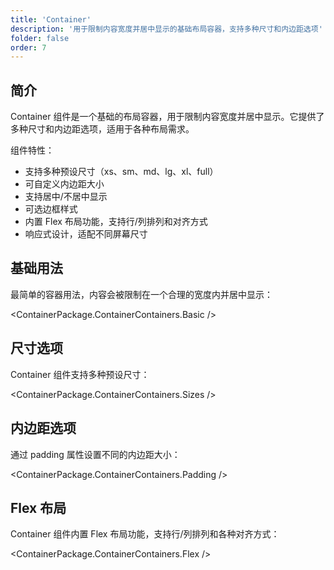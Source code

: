 ```yaml
---
title: 'Container'
description: '用于限制内容宽度并居中显示的基础布局容器，支持多种尺寸和内边距选项'
folder: false
order: 7
---
```



## 简介

Container 组件是一个基础的布局容器，用于限制内容宽度并居中显示。它提供了多种尺寸和内边距选项，适用于各种布局需求。

组件特性：

- 支持多种预设尺寸（xs、sm、md、lg、xl、full）
- 可自定义内边距大小
- 支持居中/不居中显示
- 可选边框样式
- 内置 Flex 布局功能，支持行/列排列和对齐方式
- 响应式设计，适配不同屏幕尺寸

## 基础用法

最简单的容器用法，内容会被限制在一个合理的宽度内并居中显示：

<ContainerPackage.ContainerContainers.Basic />

## 尺寸选项

Container 组件支持多种预设尺寸：

<ContainerPackage.ContainerContainers.Sizes />

## 内边距选项

通过 padding 属性设置不同的内边距大小：

<ContainerPackage.ContainerContainers.Padding />

## Flex 布局

Container 组件内置 Flex 布局功能，支持行/列排列和各种对齐方式：

<ContainerPackage.ContainerContainers.Flex />

